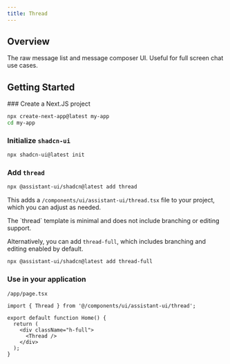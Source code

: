 ```yaml
---
title: Thread
---
```



## Overview

The raw message list and message composer UI. Useful for full screen chat use cases.

## Getting Started

<Steps>
### Create a Next.JS project

```sh
npx create-next-app@latest my-app
cd my-app
```

### Initialize `shadcn-ui`

```sh
npx shadcn-ui@latest init
```

### Add `thread`

```sh
npx @assistant-ui/shadcn@latest add thread
```
This adds a `/components/ui/assistant-ui/thread.tsx` file to your project, which you can adjust as needed.

<Callout type="info" emoji="💡">
  The `thread` template is minimal and does not include branching or editing support.  

  Alternatively, you can add `thread-full`, which includes branching and editing enabled by default. 
  ```sh
  npx @assistant-ui/shadcn@latest add thread-full
  ```
</Callout>


### Use in your application

`/app/page.tsx`

```tsx {1, 6}
import { Thread } from '@/components/ui/assistant-ui/thread';

export default function Home() {
  return (
    <div className="h-full">
      <Thread />
    </div>
  );
}
```

</Steps>